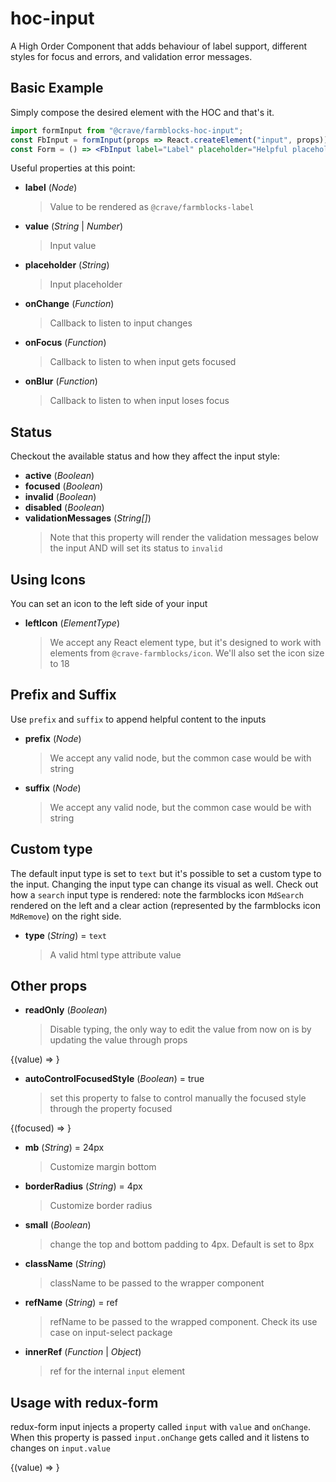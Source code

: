 

<Meta title="Form/HOC formInput" />

# hoc-input

A High Order Component that adds behaviour of label support, different styles
for focus and errors, and validation error messages.

## Basic Example

Simply compose the desired element with the HOC and that's it.

```jsx
import formInput from "@crave/farmblocks-hoc-input";
const FbInput = formInput(props => React.createElement("input", props));
const Form = () => <FbInput label="Label" placeholder="Helpful placeholder" />;
```

Useful properties at this point:


- **label** (_Node_)
  > Value to be rendered as `@crave/farmblocks-label`
- **value** (_String_ | _Number_)
  > Input value
- **placeholder** (_String_)
  > Input placeholder
- **onChange** (_Function_)
  > Callback to listen to input changes
- **onFocus** (_Function_)
  > Callback to listen to when input gets focused
- **onBlur** (_Function_)
  > Callback to listen to when input loses focus


<Preview>
  <Story name="Basic">
    <Container>
      <FbInput
        placeholder="Insert a helpul placeholder here ;)"
        label="Label"
        onChange={action("onChange")}
        onFocus={action("onFocus")}
        onBlur={action("onBlur")}
      />
    </Container>
  </Story>
</Preview>

## Status

Checkout the available status and how they affect the input style:

- **active** (_Boolean_)
- **focused** (_Boolean_)
- **invalid** (_Boolean_)
- **disabled** (_Boolean_)
- **validationMessages** (_String[]_)
  > Note that this property will render the validation messages below the input AND will set its status to `invalid`

<Preview>
  <Story name="Input Status">
    <Container>
      <FbInput placeholder="Input without label" />
      <FbInput label="With value" value="Foo bar" />
      <FbInput label="Focused" placeholder="Focused style" focused />
      <FbInput label="Active" placeholder="Active style" active />
      <FbInput label="Invalid" placeholder="Invalid style" invalid />
      <FbInput label="Invalid" value="Invalid with value" invalid />
      <FbInput
        label="With validation messages"
        placeholder="With validation messages"
        validationMessages={["Required Field"]}
      />
      <FbInput
        label="With two validation messages"
        placeholder="With validation messages"
        validationMessages={["Required Field", "Valid values: avocado and guacamole"]}
      />
      <FbInput label="Disabled" placeholder="With placeholder" disabled />
      <FbInput label="Disabled" value="Foo Bar" disabled />
    </Container>
  </Story>
</Preview>

## Using Icons

You can set an icon to the left side of your input

- **leftIcon** (_ElementType_)
  > We accept any React element type, but it's designed to work with elements from `@crave-farmblocks/icon`. We'll also set the icon size to 18

<Preview>
  <Story name="With Icon">
    <Container>
      <FbInput placeholder="Input with left icon" leftIcon={MdSearch} />
      <FbInput
        label="With left icon and value"
        leftIcon={MdSearch}
        value="Foo bar"
      />
      <FbInput
        label="With left icon and Focused"
        placeholder="Focused style"
        focused
        leftIcon={MdSearch}
      />
      <FbInput
        label="With left icon and Active"
        placeholder="Active style"
        active
        leftIcon={MdSearch}
      />
      <FbInput
        label="With left icon and Invalid"
        placeholder="Invalid style"
        invalid
        leftIcon={MdSearch}
      />
      <FbInput
        label="With left icon, value and Invalid"
        value="Invalid with value"
        invalid
        leftIcon={MdSearch}
      />
      <FbInput
        label="With left icon and Error messages"
        placeholder="With validation messages"
        validationMessages={["Required Field"]}
        leftIcon={MdSearch}
      />
      <FbInput
        label="With left icon and Disabled"
        placeholder="With placeholder"
        disabled
        leftIcon={MdSearch}
      />
      <FbInput
        label="With left icon and Disabled"
        value="Foo bar"
        disabled
        leftIcon={MdSearch}
      />
    </Container>
  </Story>
</Preview>

## Prefix and Suffix

Use `prefix` and `suffix` to append helpful content to the inputs

- **prefix** (_Node_)
  > We accept any valid node, but the common case would be with string
- **suffix** (_Node_)
  > We accept any valid node, but the common case would be with string

<Preview>
  <Story name="Prefix and Suffix">
    <div style={{display: 'flex', flexWrap: 'wrap', justifyContent: 'space-around'}}>
      <Container width={[1, 1, 1, 1 / 4]}>
        <FbInput prefix="$" placeholder="Input without label" />
        <FbInput prefix="$" label="With value" value="Foo bar" />
        <FbInput
          prefix="$"
          label="Focused"
          placeholder="Focused style"
          focused
        />
        <FbInput prefix="$" label="Active" placeholder="Active style" active />
        <FbInput
          prefix="$"
          label="Invalid"
          placeholder="Invalid style"
          invalid
        />
        <FbInput
          prefix="$"
          label="Invalid"
          value="Invalid with value"
          invalid
        />
        <FbInput
          prefix="$"
          label="Error messages"
          placeholder="With validation messages"
          validationMessages={["Required Field"]}
        />
        <FbInput
          prefix="$"
          label="Disabled"
          placeholder="With placeholder"
          disabled
        />
        <FbInput prefix="$" label="Disabled" value="Foo Bar" disabled />
      </Container>
      <Container width={[1, 1, 1, 1 / 4]} >
        <FbInput suffix="/ CASE" placeholder="Input without label" />
        <FbInput suffix="/ CASE" label="With value" value="Foo bar" />
        <FbInput
          suffix="/ CASE"
          label="Focused"
          placeholder="Focused style"
          focused
        />
        <FbInput suffix="/ CASE" label="Active" placeholder="Active style" active />
        <FbInput
          suffix="/ CASE"
          label="Invalid"
          placeholder="Invalid style"
          invalid
        />
        <FbInput
          suffix="/ CASE"
          label="Invalid"
          value="Invalid with value"
          invalid
        />
        <FbInput
          suffix="/ CASE"
          label="Error messages"
          placeholder="With validation messages"
          validationMessages={["Required Field"]}
        />
        <FbInput
          suffix="/ CASE"
          label="Disabled"
          placeholder="With placeholder"
          disabled
        />
        <FbInput suffix="/ CASE" label="Disabled" value="Foo Bar" disabled />
      </Container>
      <Container width={[1, 1, 1, 1 / 4]}>
        <FbInput prefix="$" suffix="/ CASE" placeholder="Input without label" />
        <FbInput prefix="$" suffix="/ CASE" label="With value" value="Foo bar" />
        <FbInput
          prefix="$" suffix="/ CASE"
          label="Focused"
          placeholder="Focused style"
          focused
        />
        <FbInput prefix="$" suffix="/ CASE" label="Active" placeholder="Active style" active />
        <FbInput
          prefix="$" suffix="/ CASE"
          label="Invalid"
          placeholder="Invalid style"
          invalid
        />
        <FbInput
          prefix="$" suffix="/ CASE"
          label="Invalid"
          value="Invalid with value"
          invalid
        />
        <FbInput
          prefix="$" suffix="/ CASE"
          label="Error messages"
          placeholder="With validation messages"
          validationMessages={["Required Field"]}
        />
        <FbInput
          prefix="$" suffix="/ CASE"
          label="Disabled"
          placeholder="With placeholder"
          disabled
        />
        <FbInput prefix="$" suffix="/ CASE" label="Disabled" value="Foo Bar" disabled />
      </Container>
    </div>
  </Story>
</Preview>

## Custom type
The default input type is set to `text` but it's possible to set a custom type to the input.
Changing the input type can change its visual as well. Check out how a `search` input type is rendered: note the farmblocks icon `MdSearch` rendered on the left and a clear action (represented by the farmblocks icon `MdRemove`) on the right side. 
- **type** (_String_) = `text`
  > A valid html type attribute value

<Preview>
  <Story name="Custom Type">
    <Container>
      <FbInput
        placeholder="Type in and see the clear action appear"
        type='search'
      />
      <FbInput
        placeholder="Type in and see the clear action appear"
        value='Tap the clear action'
        type='search'
      />
    </Container>
  </Story>
</Preview>

## Other props
- **readOnly** (_Boolean_)
  > Disable typing, the only way to edit the value from now on is by updating the value through props

<Preview>
  <Story name="Read Only">
    <Container>
      <WithValue> 
        {(value) => <FbInput readOnly value={value}/>}
      </WithValue> 
    </Container>
  </Story>
</Preview>

- **autoControlFocusedStyle** (_Boolean_) = true
  > set this property to false to control manually the focused style through the property focused

<Preview>
  <Story name="Controll manually focused state">
    <Container>
      <FocusContainer>
        {(focused) =>
          <FbInput autoControlFocusedStyle={false} focused={focused}/>}
      </FocusContainer>
    </Container>
  </Story>
</Preview>

- **mb** (_String_) = 24px
  > Customize margin bottom

<Preview>
  <Story name="Margin Bottom">
    <Container>
      <FbInput
        label="mb is set to 100px"
        mb="100px"
      />
      <div style={{borderTop: 'solid 1px'}} />
    </Container>
  </Story>
</Preview>

- **borderRadius** (_String_) = 4px
  > Customize border radius

<Preview>
  <Story name="Border Radius">
    <Container>
      <FbInput
        placeholder="Custom border radius"
        borderRadius="24px"
      />
    </Container>
  </Story>
</Preview>

- **small** (_Boolean_)
  > change the top and bottom padding to 4px. Default is set to 8px

<Preview>
  <Story name="Small">
    <Container>
      <FbInput small placeholder="Input without label" />
      <FbInput small label="With value" value="Foo bar" />
      <FbInput small label="Focused" placeholder="Focused style" focused />
      <FbInput small label="Active" placeholder="Active style" active />
      <FbInput small label="Invalid" placeholder="Invalid style" invalid />
      <FbInput small label="Invalid" value="Invalid with value" invalid />
      <FbInput small
        label="With validation messages"
        placeholder="With validation messages"
        validationMessages={["Required Field"]}
      />
      <FbInput small
        label="With two validation messages"
        placeholder="With validation messages"
        validationMessages={["Required Field", "Valid values: avocado and guacamole"]}
      />
      <FbInput small label="Disabled" placeholder="With placeholder" disabled />
      <FbInput small label="Disabled" value="Foo Bar" disabled />
    </Container>
  </Story>
</Preview>

- **className** (_String_)
  > className to be passed to the wrapper component
- **refName** (_String_) = ref
  > refName to be passed to the wrapped component. Check its use case on input-select package
- **innerRef** (_Function_ | _Object_)
  > ref for the internal `input` element 

## Usage with redux-form
redux-form input injects a property called `input` with `value` and `onChange`. When this property is passed `input.onChange` gets called and it listens to changes on `input.value`

<Preview>
  <Story name="Redux form properties">
    <Container>
      <WithValue> 
        {(value) => <FbInput input={{onChange: action('input.onChange'), value}} />}
      </WithValue> 
    </Container>
  </Story>
</Preview>

